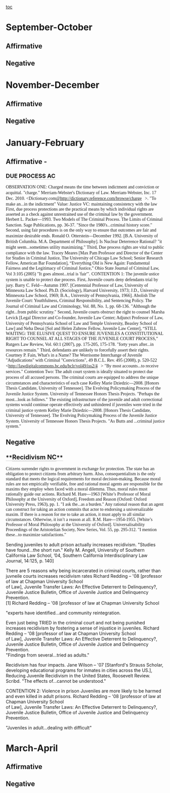 [[toc]]
=September-October= 
==Affirmative== 
==Negative== 

=November-December= 
==Affirmative== 
==Negative== 

=January-February= 
==Affirmative -== 
===<span style="border-bottom-color: #cccccc; border-bottom-style: solid; border-bottom-width: 1px; font-size: 1.1em; margin: 0px; padding-bottom: 0px; padding-left: 0px; padding-right: 0px; padding-top: 5px;"> DUE PROCESS AC </span>=== 
<span style="font-family: 'Times New Roman',Times,serif; margin-bottom: 0px; margin-left: 0px; margin-right: 0px; margin-top: 0px; padding-bottom: 0px; padding-left: 0px; padding-right: 0px; padding-top: 0px;">OBSERVATION ONE: Charged means the time between indictment and conviction or acquittal.</span>
<span style="font-family: 'Times New Roman',Times,serif; margin-bottom: 0px; margin-left: 0px; margin-right: 0px; margin-top: 0px; padding-bottom: 0px; padding-left: 0px; padding-right: 0px; padding-top: 0px;">"charge." Merriam-Webster's Dictionary of Law. Merriam-Webster, Inc. 17 Dec. 2010. <Dictionary.com<span style="background-attachment: initial; background-clip: initial; background-color: initial; background-origin: initial; background-position: 100% 50%; background-repeat: no-repeat no-repeat; cursor: pointer; padding-right: 10px;">[[@http://dictionary.reference.com/browse/charge]]</span>>.</span>
<span style="font-family: 'Times New Roman',Times,serif; margin-bottom: 0px; margin-left: 0px; margin-right: 0px; margin-top: 0px; padding-bottom: 0px; padding-left: 0px; padding-right: 0px; padding-top: 0px;">"To make an...in the indictment"</span>
<span style="font-family: 'Times New Roman',Times,serif; margin-bottom: 0px; margin-left: 0px; margin-right: 0px; margin-top: 0px; padding-bottom: 0px; padding-left: 0px; padding-right: 0px; padding-top: 0px;">Value: Justice</span>
<span style="font-family: 'Times New Roman',Times,serif; margin-bottom: 0px; margin-left: 0px; margin-right: 0px; margin-top: 0px; padding-bottom: 0px; padding-left: 0px; padding-right: 0px; padding-top: 0px;">VC: maintaining consistency with the law</span>
<span style="font-family: 'Times New Roman',Times,serif; margin-bottom: 0px; margin-left: 0px; margin-right: 0px; margin-top: 0px; padding-bottom: 0px; padding-left: 0px; padding-right: 0px; padding-top: 0px;">First, due process protections are the practical means by which individual rights are asserted as a check against unrestrained use of the criminal law by the government.</span>
<span style="font-family: 'Times New Roman',Times,serif; margin-bottom: 0px; margin-left: 0px; margin-right: 0px; margin-top: 0px; padding-bottom: 0px; padding-left: 0px; padding-right: 0px; padding-top: 0px;">Herbert L. Packer—1993. Two Models of The Criminal Process. The Limits of Criminal Sanction. Sage Publications, pp. 36-37.</span>
<span style="font-family: 'Times New Roman',Times,serif; margin-bottom: 0px; margin-left: 0px; margin-right: 0px; margin-top: 0px; padding-bottom: 0px; padding-left: 0px; padding-right: 0px; padding-top: 0px;">"Since the 1980's...criminal history score."</span>
<span style="font-family: 'Times New Roman',Times,serif; margin-bottom: 0px; margin-left: 0px; margin-right: 0px; margin-top: 0px; padding-bottom: 0px; padding-left: 0px; padding-right: 0px; padding-top: 0px;">Second, using fair procedures is on the only way to ensure that outcomes are fair and maximize desirable ends.</span>
<span style="font-family: 'Times New Roman',Times,serif; margin-bottom: 0px; margin-left: 0px; margin-right: 0px; margin-top: 0px; padding-bottom: 0px; padding-left: 0px; padding-right: 0px; padding-top: 0px;">Ronald O. Otterstein—December 1992. [B.A. University of British Columbia. M.A. Department of Philosophy]. Is Nuclear Deterrence Rational?</span>
<span style="font-family: 'Times New Roman',Times,serif; margin-bottom: 0px; margin-left: 0px; margin-right: 0px; margin-top: 0px; padding-bottom: 0px; padding-left: 0px; padding-right: 0px; padding-top: 0px;">"it might seem...sometimes utility maximizing."</span>
<span style="font-family: 'Times New Roman',Times,serif; margin-bottom: 0px; margin-left: 0px; margin-right: 0px; margin-top: 0px; padding-bottom: 0px; padding-left: 0px; padding-right: 0px; padding-top: 0px;">Third, Due process rights are vital to public compliance with the law.</span>
<span style="font-family: 'Times New Roman',Times,serif; margin-bottom: 0px; margin-left: 0px; margin-right: 0px; margin-top: 0px; padding-bottom: 0px; padding-left: 0px; padding-right: 0px; padding-top: 0px;">Tracey Meares [Max Pam Professor and Director of the Center for Studies in Criminal Justice, The University of Chicago Law School; Senior Research Fellow, American Bar Foundation], “Everything Old is New Again: Fundamental Fairness and the Legitimacy of Criminal Justice,” Ohio State Journal of Criminal Law, Vol 3:105 (2005)</span>
<span style="font-family: 'Times New Roman',Times,serif; margin-bottom: 0px; margin-left: 0px; margin-right: 0px; margin-top: 0px; padding-bottom: 0px; padding-left: 0px; padding-right: 0px; padding-top: 0px;">"It goes almost...trial is 'fair'".</span>
<span style="font-family: 'Times New Roman',Times,serif; margin-bottom: 0px; margin-left: 0px; margin-right: 0px; margin-top: 0px; padding-bottom: 0px; padding-left: 0px; padding-right: 0px; padding-top: 0px;">CONTENTION 1: The juvenile ustice system is unable to protect due process.</span>
<span style="font-family: 'Times New Roman',Times,serif; margin-bottom: 0px; margin-left: 0px; margin-right: 0px; margin-top: 0px; padding-bottom: 0px; padding-left: 0px; padding-right: 0px; padding-top: 0px;">First, Juvenile courts deny defendants trial by jury.</span>
<span style="font-family: 'Times New Roman',Times,serif; margin-bottom: 0px; margin-left: 0px; margin-right: 0px; margin-top: 0px; padding-bottom: 0px; padding-left: 0px; padding-right: 0px; padding-top: 0px;">Barry C. Feld—Autumn 1997. [Centennial Professor of Law, University of Minnesota Law School. Ph.D. (Sociology), Harvard University, 1973; J.D., University of Minnesota Law School, 1969; B.A., University of Pennsylvania, 1966]. Abolish The Juvenile Court: Youthfulness, Criminal Responsibility, and Sentencing Policy. The Journal of Criminal Law and Criminology, Vol. 88, No. 1, pp. 68-136.</span>
<span style="font-family: 'Times New Roman',Times,serif; margin-bottom: 0px; margin-left: 0px; margin-right: 0px; margin-top: 0px; padding-bottom: 0px; padding-left: 0px; padding-right: 0px; padding-top: 0px;">"Although the right...from public scrutiny."</span>
<span style="font-family: 'Times New Roman',Times,serif; margin-bottom: 0px; margin-left: 0px; margin-right: 0px; margin-top: 0px; padding-bottom: 0px; padding-left: 0px; padding-right: 0px; padding-top: 0px;">Second, Juvenile courts obstruct the right to counsel</span>
<span style="font-family: 'Times New Roman',Times,serif; margin-bottom: 0px; margin-left: 0px; margin-right: 0px; margin-top: 0px; padding-bottom: 0px; padding-left: 0px; padding-right: 0px; padding-top: 0px;">Marsha Levick [Legal Director and Co-founder, Juvenile Law Center; Adjunct Professor of</span>
<span style="font-family: 'Times New Roman',Times,serif; margin-bottom: 0px; margin-left: 0px; margin-right: 0px; margin-top: 0px; padding-bottom: 0px; padding-left: 0px; padding-right: 0px; padding-top: 0px;">Law, University of Pennsylvania School of Law and Temple University, Beasley School</span>
<span style="font-family: 'Times New Roman',Times,serif; margin-bottom: 0px; margin-left: 0px; margin-right: 0px; margin-top: 0px; padding-bottom: 0px; padding-left: 0px; padding-right: 0px; padding-top: 0px;">of Law] and Neha Desai [Sol and Helen Zubrow Fellow, Juvenile Law Center], “STILL WAITING: THE ELUSIVE QUEST TO ENSURE JUVENILES A CONSTITUTIONAL RIGHT TO COUNSEL AT ALL STAGES OF THE JUVENILE COURT PROCESS,” Rutgers Law Review, Vol. 60:1 (2007), pp. 175-205, 175-178.</span>
<span style="font-family: 'Times New Roman',Times,serif; margin-bottom: 0px; margin-left: 0px; margin-right: 0px; margin-top: 0px; padding-bottom: 0px; padding-left: 0px; padding-right: 0px; padding-top: 0px;">"forty years after...in resources remain."</span>
<span style="font-family: 'Times New Roman',Times,serif; margin-bottom: 0px; margin-left: 0px; margin-right: 0px; margin-top: 0px; padding-bottom: 0px; padding-left: 0px; padding-right: 0px; padding-top: 0px;">Third, defendants are unlikely to forcefully assert their rights.</span>
<span style="font-family: 'Times New Roman',Times,serif; margin-bottom: 0px; margin-left: 0px; margin-right: 0px; margin-top: 0px; padding-bottom: 0px; padding-left: 0px; padding-right: 0px; padding-top: 0px;">Courtney P. Fain, What's in a Name? The Worrisome Interchange of Juvenile "Adjudications" with Criminal "Convictions", 49 B.C.L. Rev. 495 (2008), p. 520-522 <<span style="background-attachment: initial; background-clip: initial; background-color: initial; background-origin: initial; background-position: 100% 50%; background-repeat: no-repeat no-repeat; cursor: pointer; padding-right: 10px;">[[http://lawdigitalcommons.bc.edu/bclr/vol49/iss2/4]]</span>></span>
<span style="font-family: 'Times New Roman',Times,serif; margin-bottom: 0px; margin-left: 0px; margin-right: 0px; margin-top: 0px; padding-bottom: 0px; padding-left: 0px; padding-right: 0px; padding-top: 0px;">"By most accounts...to receive services."</span>
<span style="font-family: 'Times New Roman',Times,serif; margin-bottom: 0px; margin-left: 0px; margin-right: 0px; margin-top: 0px; padding-bottom: 0px; padding-left: 0px; padding-right: 0px; padding-top: 0px;">Contention Two: The adult court system is ideally situated to protect due process of all accused persons.</span>
<span style="font-family: 'Times New Roman',Times,serif; margin-bottom: 0px; margin-left: 0px; margin-right: 0px; margin-top: 0px; padding-bottom: 0px; padding-left: 0px; padding-right: 0px; padding-top: 0px;">The criminal courts are equipped to address the unique circumstances and characteristics of each case</span>
<span style="font-family: 'Times New Roman',Times,serif; margin-bottom: 0px; margin-left: 0px; margin-right: 0px; margin-top: 0px; padding-bottom: 0px; padding-left: 0px; padding-right: 0px; padding-top: 0px;">Kelley Marie Dziedzic—2008. [Honors Thesis Candidate, University of Tennessee]. The Evolving Policymaking Process of the Juvenile Justice System. University of Tennessee Honors Thesis Projects.</span>
<span style="font-family: 'Times New Roman',Times,serif; margin-bottom: 0px; margin-left: 0px; margin-right: 0px; margin-top: 0px; padding-bottom: 0px; padding-left: 0px; padding-right: 0px; padding-top: 0px;">"Perhaps the most...look as follows."</span>
<span style="font-family: 'Times New Roman',Times,serif; margin-bottom: 0px; margin-left: 0px; margin-right: 0px; margin-top: 0px; padding-bottom: 0px; padding-left: 0px; padding-right: 0px; padding-top: 0px;">The existing infrastructure of the juvenile and adult correctional systems would continue operate effectively and unhindered if juveniles were tried in the criminal justice system</span>
<span style="font-family: 'Times New Roman',Times,serif; margin-bottom: 0px; margin-left: 0px; margin-right: 0px; margin-top: 0px; padding-bottom: 0px; padding-left: 0px; padding-right: 0px; padding-top: 0px;">Kelley Marie Dziedzic—2008. [Honors Thesis Candidate, University of Tennessee]. The Evolving Policymaking Process of the Juvenile Justice System. University of Tennessee Honors Thesis Projects.</span>
<span style="font-family: 'Times New Roman',Times,serif; margin-bottom: 0px; margin-left: 0px; margin-right: 0px; margin-top: 0px; padding-bottom: 0px; padding-left: 0px; padding-right: 0px; padding-top: 0px;">"As Butts and ...criminal justice system."</span>
==Negative== 

===<span style="border-bottom-color: #cccccc; border-bottom-style: solid; border-bottom-width: 1px; font-size: 1.1em; margin-bottom: 0px; margin-left: 0px; margin-right: 0px; margin-top: 0px; padding-bottom: 0px; padding-left: 0px; padding-right: 0px; padding-top: 5px;">**<span style="border-bottom-color: #cccccc; border-bottom-style: solid; border-bottom-width: 1px; font-size: 1.1em; margin-bottom: 0px; margin-left: 0px; margin-right: 0px; margin-top: 0px; padding-bottom: 0px; padding-left: 0px; padding-right: 0px; padding-top: 5px;">Recidivism NC</span>**</span>=== 

<span style="margin-bottom: 0px; margin-left: 0px; margin-right: 0px; margin-top: 0px; padding-bottom: 0px; padding-left: 0px; padding-right: 0px; padding-top: 0px;"><span style="font-family: 'Times New Roman',Times,serif;">Citizens surrender rights to government in exchange for protection. The state has an obligation to protect citizens from arbitrary harm.
Also, consequentialism is the only standard that meets the logical requirements for moral decision-making. Because moral rules are not empirically verifiable, free and rational moral agents are responsible for the maxims they employ when faced with a moral dilemma. Thus, moral rules must rationally guide our actions.
Richard M. Hare—1963 [White’s Professor of Moral Philosophy at the University of Oxford], Freedom and Reason (Oxford: Oxford University Press, 1963), pp. 1.
"I ask the...as a burden."
Any rational reason that an agent can construct for taking an action commits that actor to endorsing a universalizable maxim. If there is a reason for me to take an action, it must apply to all similar circumstances. Otherwise, it isn’t a reason at all.
R.M. Hare—1954-1955. [White’s Professor of Moral Philosophy at the University of Oxford]. Universalisability Proceedings of the Aristotelian Society, New Series, Vol. 55, pp. 295-312.
"I mention these...to maximize satisfactions."</span>

Sending juveniles to adult prison actually increases recidivism.
"Studies have found...the short run."
Kelly M. Angell, University of Southern California Law School, ’04, Southern California Interdisciplinary Law Journal, 14:125, p. 140]

There are 5 reasons why being incarcerated in criminal courts, rather than juvneile courts increases recidivism rates
Richard Redding – '08 [professor of law at Chapman University School</span>
<span style="display: block; text-align: left;">of Law], Juvenile Transfer Laws: An Effective Deterrent to Delinquency?, Juvenile Justice Bulletin, Office of Juvenile Justice and Delinquency Prevention.</span>
<span style="margin-bottom: 0px; margin-left: 0px; margin-right: 0px; margin-top: 0px; padding-bottom: 0px; padding-left: 0px; padding-right: 0px; padding-top: 0px;">[1] Richard Redding – '08 [professor of law at Chapman University School

"experts have identified...and community reintegration.

Even just being TRIED in the criminal court and not being punished increases recidivism by fostering a sense of injustice in juveniles.
Richard Redding – '08 [professor of law at Chapman University School</span>
<span style="display: block; text-align: left;">of Law], Juvenile Transfer Laws: An Effective Deterrent to Delinquency?, Juvenile Justice Bulletin, Office of Juvenile Justice and Delinquency Prevention.</span>
<span style="margin-bottom: 0px; margin-left: 0px; margin-right: 0px; margin-top: 0px; padding-bottom: 0px; padding-left: 0px; padding-right: 0px; padding-top: 0px;">"Findings from several...tried as adults."


Recidivism has four impacts.
Jane Wilson – '07 [Stanford's Strauss Scholar, developing educational programs for inmates in cities across the US.], Reducing Juvenile Recidivism in the United States, Roosevelt Review. Scribd.
"The effects of...cannot be understood."

CONTENTION 2: Violence in prison
Juveniles are more likely to be harmed and even killed in adult prisons.
Richard Redding – '08 [professor of law at Chapman University School</span>
<span style="display: block; text-align: left;">of Law], Juvenile Transfer Laws: An Effective Deterrent to Delinquency?, Juvenile Justice Bulletin, Office of Juvenile Justice and Delinquency Prevention.</span>

<span style="margin-bottom: 0px; margin-left: 0px; margin-right: 0px; margin-top: 0px; padding-bottom: 0px; padding-left: 0px; padding-right: 0px; padding-top: 0px;">"Juveniles in adult...dealing with difficult"</span>

=March-April= 
==Affirmative== 
==Negative== 


=== ===